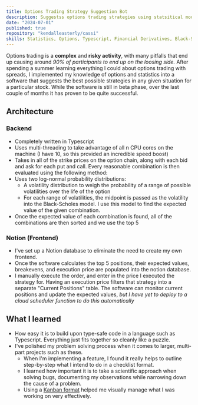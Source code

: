 ```yaml
---
title: Options Trading Strategy Suggestion Bot
description: Suggestss options trading strategies using statsitical models
date: "2024-07-01"
published: true
repository: "kendalleasterly/cassi"
skills: Statistics, Options, Typescript, Financial Derivatives, Black-Scholes, Mathematics
---
```


Options trading is a **complex** and **risky activity**, with many pitfalls that end up causing around *90% of participants to end up on the loosing side.* After spending a summer learning everything I could about options trading with spreads, I implemented my knowledge of options and statistics into a software that suggests the best possible strategies in any given situation for a particular stock. While the software is still in beta phase, over the last couple of months it has proven to be quite successful.

## Architecture

### Backend
- Completely written in Typescript
- Uses multi-threading to take advantage of all n CPU cores on the machine (I have 10, so this provided an incredible speed boost)
- Takes in all of the strike prices on the option chain, along with each bid and ask for each put and call. Every reasonable combination is then evaluated using the following method:
- Uses two log-normal probability distributions:
	- A volatility distribution to weigh the probability of a range of possible volatilities over the life of the option
	- For each range of volatilities, the midpoint is passed as the volatility into the Black-Scholes model. I use this model to find the expected value of the given combination.
- Once the expected value of each combination is found, all of the combinations are then sorted and we use the top 5

### Notion (Frontend)
- I've set up a Notion database to eliminate the need to create my own frontend.
- Once the software calculates the top 5 positions, their expected values, breakevens, and execution price are populated into the notion database.
- I manually execute the order, and enter in the price I executed the strategy for. Having an execution price filters that strategy into a separate "Current Positions" table. The software can monitor current positions and update the expected values, *but I have yet to deploy to a cloud scheduler function to do this automatically*

## What I learned
- How easy it is to build upon type-safe code in a language such as Typescript. Everything just fits together so cleanly like a puzzle.
- I've polished my problem solving process when it comes to larger, multi-part projects such as these. 
    - When I'm implementing a feature, I found it really helps to outline step-by-step what I intend to do in a checklist format.
    - I learned how important it is to take a scientific approach when solving bugs, documenting my observations while narrowing down the cause of a problem.
    - Using a [Kanban format](https://assets.asana.biz/transform/4afbad21-f79b-4beb-86d1-6c12952d414f/inline-boards-work-requests-2x?io=transform:fill,width:2560&format=webp) helped me visually manage what I was working on very effectively.